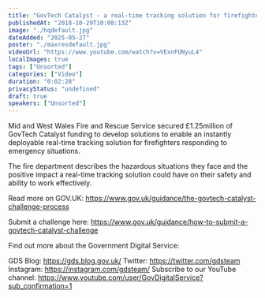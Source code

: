 ```yaml
---
title: "GovTech Catalyst - a real-time tracking solution for firefighters"
publishedAt: "2018-10-29T10:08:13Z"
image: "./hqdefault.jpg"
dateAdded: "2025-05-27"
poster: "./maxresdefault.jpg"
videoUrl: "https://www.youtube.com/watch?v=VExnFUNyuL4"
localImages: true
tags: ["Unsorted"]
categories: ["Video"]
duration: "0:02:28"
privacyStatus: "undefined"
draft: true
speakers: ["Unsorted"]
---
```

Mid and West Wales Fire and Rescue Service secured £1.25million of GovTech Catalyst funding to develop solutions to enable an instantly deployable real-time tracking solution for firefighters responding to emergency situations. 

The fire department describes the hazardous situations they face and the positive impact a real-time tracking solution could have on their safety and ability to work effectively. 

Read more on GOV.UK: 
https://www.gov.uk/guidance/the-govtech-catalyst-challenge-process 

Submit a challenge here: 
https://www.gov.uk/guidance/how-to-submit-a-govtech-catalyst-challenge 

Find out more about the Government Digital Service:

GDS Blog: https://gds.blog.gov.uk/
Twitter: https://twitter.com/gdsteam 
Instagram: https://instagram.com/gdsteam/ 
Subscribe to our YouTube channel: 
https://www.youtube.com/user/GovDigitalService?sub_confirmation=1
